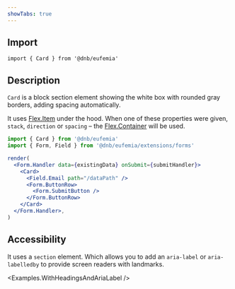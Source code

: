 ```yaml
---
showTabs: true
---
```



## Import

```tsx
import { Card } from '@dnb/eufemia'
```

## Description

`Card` is a block section element showing the white box with rounded gray borders, adding spacing automatically.

It uses [Flex.Item](/uilib/layout/flex/item) under the hood. When one of these properties were given, `stack`, `direction` or `spacing` – the [Flex.Container](/uilib/layout/flex/container) will be used.

```jsx
import { Card } from '@dnb/eufemia'
import { Form, Field } from '@dnb/eufemia/extensions/forms'

render(
  <Form.Handler data={existingData} onSubmit={submitHandler}>
    <Card>
      <Field.Email path="/dataPath" />
      <Form.ButtonRow>
        <Form.SubmitButton />
      </Form.ButtonRow>
    </Card>
  </Form.Handler>,
)
```

## Accessibility

It uses a `section` element. Which allows you to add an `aria-label` or `aria-labelledby` to provide screen readers with landmarks.

<Examples.WithHeadingsAndAriaLabel />
